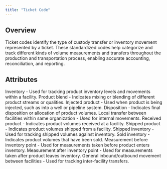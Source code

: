 ```yaml
---
title: "Ticket Code"
---
```


## Overview

Ticket codes identify the type of custody transfer or inventory movement represented by a ticket. These standardized codes help categorize and track different kinds of volume measurements and transfers throughout the production and transportation process, enabling accurate accounting, reconciliation, and reporting.

## Attributes

<ResponseField name="INV">
  Inventory - Used for tracking product inventory levels and movements within a
  facility.
</ResponseField>

<ResponseField name="BLEND">
  Product blend - Indicates mixing or blending of different product streams or
  qualities.
</ResponseField>

<ResponseField name="INJ">
  Injected product - Used when product is being injected, such as into a well or
  pipeline system.
</ResponseField>

<ResponseField name="DISP">
  Disposition - Indicates final disposition or allocation of product volumes.
</ResponseField>

<ResponseField name="LOCAL">
  Local transfer between facilities within same organization - Used for internal
  movements.
</ResponseField>

<ResponseField name="REC">
  Received product - Indicates product volumes received at a facility.
</ResponseField>

<ResponseField name="SHIP">
  Shipped product - Indicates product volumes shipped from a facility.
</ResponseField>

<ResponseField name="SHIP_INV">
  Shipped inventory - Used for tracking shipped volumes against inventory.
</ResponseField>

<ResponseField name="SALE">
  Sold inventory - Indicates product volumes that have been sold.
</ResponseField>

<ResponseField name="PRE_INV">
  Measurement before inventory point - Used for measurements taken before
  product enters inventory.
</ResponseField>

<ResponseField name="POST_INV">
  Measurement after inventory point - Used for measurements taken after product
  leaves inventory.
</ResponseField>

<ResponseField name="IN_OUT">
  General inbound/outbound movement between facilities - Used for tracking
  inter-facility transfers.
</ResponseField>
